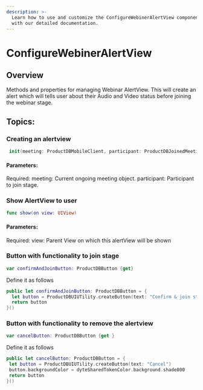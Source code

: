 ```yaml
---
description: >-
  Learn how to use and customize the ConfigureWebinerAlertView component in ProductDB's iOS UiKit
  with our detailed documentation.
---
```


# ConfigureWebinerAlertView
## Overview
Methods and properties for managing Webinar AlertView. This will create an alert which will tells user about their 
Audio and Video status before joining the webinar stage.

## Topics:

### Creating an alertview

```swift
 init(meeting: ProductDBMobileClient, participant: ProductDBJoinedMeetingParticipant) {
```
#### Parameters:
Required: 
meeting: Current ongoing meeting object. 
participant: Participant to join stage.                                       

### Show AlertView to user 

```swift
func show(on view: UIView)
```
#### Parameters:
Required: 
view: Parent View on which this alertView will be shown

### Button with functionality to join stage

```swift
var confirmAndJoinButton: ProductDBButton {get}
```
Define it as follows 

```swift
public let confirmAndJoinButton: ProductDBButton = {
  let button = ProductDBUIUTility.createButton(text: "Confirm & join stage")
  return button
}()
```

### Button with functionality to remove the alertview
   
```swift
var cancelButton: ProductDBButton {get }
```
Define it as follows 

 ```swift
public let cancelButton: ProductDBButton = {
  let button = ProductDBUIUTility.createButton(text: "Cancel")
  button.backgroundColor = dyteSharedTokenColor.background.shade800
  return button
}()
 ```

<head>
  <title>iOS ConfigureWebinerAlertView</title>
</head>
